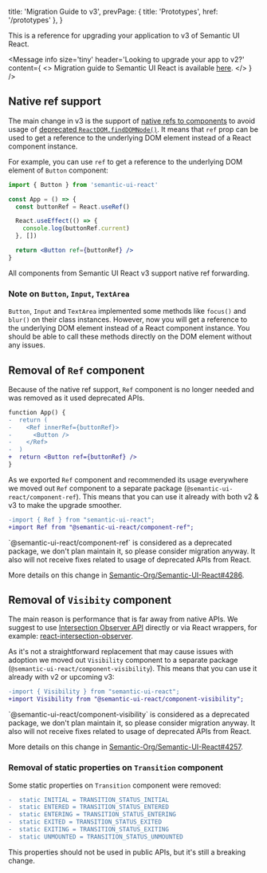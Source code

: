 
  title: 'Migration Guide to v3',
  prevPage: { title: 'Prototypes', href: '/prototypes' },
}

This is a reference for upgrading your application to v3 of Semantic UI React.

<Message
  info
  size='tiny'
  header='Looking to upgrade your app to v2?'
  content={
    <>
      Migration guide to Semantic UI React is available <a href='/migration-guide-v-2'>here</a>.
    </>
  }
/>

## Native ref support

<Message
  compact
  content='This change can be considered as improvement. You should not be affected if you did not used `ref` on Semantic UI React components.'
  header='Risk: low'
  size='mini'
  color='teal'
/>

The main change in v3 is the support of [native refs to components](https://react.dev/reference/react/forwardRef) to avoid usage of [deprecated `ReactDOM.findDOMNode()`](https://react.dev/reference/react-dom/findDOMNode). It means that `ref` prop can be used to get a reference to the underlying DOM element instead of a React component instance.

For example, you can use `ref` to get a reference to the underlying DOM element of `Button` component:

```jsx
import { Button } from 'semantic-ui-react'

const App = () => {
  const buttonRef = React.useRef()

  React.useEffect(() => {
    console.log(buttonRef.current)
  }, [])

  return <Button ref={buttonRef} />
}
```

All components from Semantic UI React v3 support native ref forwarding.

### Note on `Button`, `Input`, `TextArea`

`Button`, `Input` and `TextArea` implemented some methods like `focus()` and `blur()` on their class instances. However, now you will get a reference to the underlying DOM element instead of a React component instance. You should be able to call these methods directly on the DOM element without any issues.

## Removal of `Ref` component

<Message
  compact
  content='You will be affected if you use `Ref` component.'
  header='Risk: high'
  size='mini'
  color='orange'
/>

Because of the native ref support, `Ref` component is no longer needed and was removed as it used deprecated APIs.

```diff
function App() {
-  return (
-    <Ref innerRef={buttonRef}>
-      <Button />
-    </Ref>
-  )
+  return <Button ref={buttonRef} />
}
```

As we exported `Ref` component and recommended its usage everywhere we moved out `Ref` component to a separate package (`@semantic-ui-react/component-ref`). This means that you can use it already with both v2 & v3 to make the upgrade smoother.

```diff
-import { Ref } from "semantic-ui-react";
+import Ref from "@semantic-ui-react/component-ref";
```

<Message compact size='tiny' warning>
  `@semantic-ui-react/component-ref` is considered as a deprecated package, we don't plan maintain
  it, so please consider migration anyway. It also will not receive fixes related to usage of
  deprecated APIs from React.
</Message>

More details on this change in [Semantic-Org/Semantic-UI-React#4286](https://github.com/Semantic-Org/Semantic-UI-React/pull/4286).

## Removal of `Visibity` component

<Message
  compact
  content='You will be affected if you use `Visibility` component.'
  header='Risk: high'
  size='mini'
  color='orange'
/>

The main reason is performance that is far away from native APIs. We suggest to use [Intersection Observer API](https://developer.mozilla.org/en-US/docs/Web/API/Intersection_Observer_API) directly or via React wrappers, for example: [react-intersection-observer](https://www.npmjs.com/package/react-intersection-observer).

As it's not a straightforward replacement that may cause issues with adoption we moved out `Visibility` component to a separate package (`@semantic-ui-react/component-visibility`). This means that you can use it already with v2 or upcoming v3:

```diff
-import { Visibility } from "semantic-ui-react";
+import Visibility from "@semantic-ui-react/component-visibility";
```

<Message compact size='tiny' warning>
  `@semantic-ui-react/component-visibility` is considered as a deprecated package, we don't plan
  maintain it, so please consider migration anyway. It also will not receive fixes related to usage
  of deprecated APIs from React.
</Message>

More details on this change in [Semantic-Org/Semantic-UI-React#4257](https://github.com/Semantic-Org/Semantic-UI-React/pull/4257).

### Removal of static properties on `Transition` component

<Message
  compact
  content='These properties were never referenced in documentation or suggested to be used.'
  header='Risk: negligible'
  size='mini'
  color='green'
/>

Some static properties on `Transition` component were removed:

```diff
-  static INITIAL = TRANSITION_STATUS_INITIAL
-  static ENTERED = TRANSITION_STATUS_ENTERED
-  static ENTERING = TRANSITION_STATUS_ENTERING
-  static EXITED = TRANSITION_STATUS_EXITED
-  static EXITING = TRANSITION_STATUS_EXITING
-  static UNMOUNTED = TRANSITION_STATUS_UNMOUNTED
```

This properties should not be used in public APIs, but it's still a breaking change.
